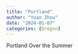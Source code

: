 ```yaml
---
title: "Portland"
author: "Yuan Zhou"
date: "2024-01-07"
categories: [Oregon]
---
```



Portland Over the Summer
